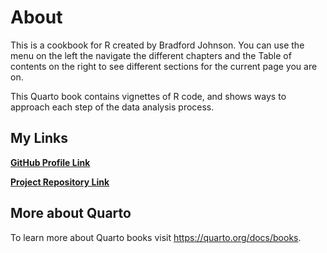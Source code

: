 # About {.unnumbered}

This is a cookbook for R created by Bradford Johnson. You can use the menu on the left the navigate the different chapters and the Table of contents on the right to see different sections for the current page you are on.

This Quarto book contains vignettes of R code, and shows ways to approach each step of the data analysis process.

## My Links

[**GitHub Profile Link**](https://github.com/bradfordjohnson)

[**Project Repository Link**](https://github.com/bradfordjohnson/r-cookbook)

## More about Quarto

To learn more about Quarto books visit <https://quarto.org/docs/books>.

